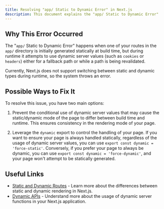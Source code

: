 ```yaml
---
title: Resolving "app/ Static to Dynamic Error" in Next.js
description: This document explains the "app/ Static to Dynamic Error" in Next.js and provides potential solutions to resolve it.
---
```


## Why This Error Occurred

The "`app/` Static to Dynamic Error" happens when one of your routes in the `app/` directory is initially generated statically at build time, but during runtime it attempts to use dynamic server values (such as `cookies` or `headers`) either for a fallback path or while a path is being revalidated.

Currently, Next.js does not support switching between static and dynamic types during runtime, so the system throws an error.

## Possible Ways to Fix It

To resolve this issue, you have two main options:

1. Prevent the conditional use of dynamic server values that may cause the static/dynamic mode of the page to differ between build time and runtime. This ensures consistency in the rendering mode of your page.

2. Leverage the `dynamic` export to control the handling of your page. If you want to ensure your page is always handled statically, regardless of the usage of dynamic server values, you can use `export const dynamic = 'force-static'`. Conversely, if you prefer your page to always be dynamic, you can use `export const dynamic = 'force-dynamic'`, and your page won't attempt to be statically generated.

## Useful Links

- [Static and Dynamic Routes](/docs/app/getting-started/caching-and-revalidating#static-rendering) - Learn more about the differences between static and dynamic rendering in Next.js.
- [Dynamic APIs](/docs/app/getting-started/caching-and-revalidating#dynamic-apis) - Understand more about the usage of dynamic server functions in your Next.js application.
